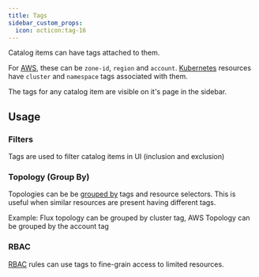 ```yaml
---
title: Tags
sidebar_custom_props:
  icon: octicon:tag-16
---
```


Catalog items can have tags attached to them.

For [AWS](/guide/config-db/scrapers/aws), these can be `zone-id`, `region` and `account`.
[Kubernetes](/guide/config-db/scrapers/kubernetes) resources have `cluster` and `namespace` tags associated with them.

The tags for any catalog item are visible on it's page in the sidebar.

<Screenshot img="/img/tag-sidebar.png">

## Usage

### Filters

Tags are used to filter catalog items in UI (inclusion and exclusion)

<Screenshot img="/img/tag-filters.png">

### Topology (Group By)

Topologies can be be [grouped by](/reference/topology/crd#group-by) tags and resource selectors. This is useful when similar resources are present having different tags.

Example: Flux topology can be grouped by cluster tag, AWS Topology can be grouped by the account tag

### RBAC

[RBAC](/reference/rbac) rules can use tags to fine-grain access to limited resources.
